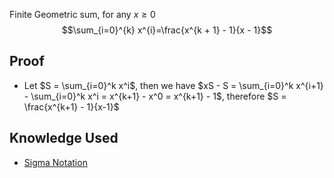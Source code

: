 Finite Geometric sum, for any <math display="inline">x \ge 0</math>:<math display="block">\sum_{i=0}^{k} x^{i}=\frac{x^{k + 1} - 1}{x - 1}</math>

== Proof ==

* Let <math>S = \sum_{i=0}^k x^i</math>, then we have <math>xS - S =  \sum_{i=0}^k x^{i+1} - \sum_{i=0}^k x^i = x^{k+1} - x^0 = x^{k+1} - 1</math>, therefore <math>S = \frac{x^{k+1} - 1}{x-1}
</math>

== Knowledge Used ==

* [[Sigma Notation]]

{{Knowledge Metadata|Algebra|Theorem}}